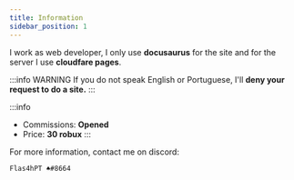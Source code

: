 ```yaml
---
title: Information
sidebar_position: 1
---
```



I work as web developer, I only use **docusaurus** for the site and for the server I use **cloudfare pages**.


:::info WARNING
If you do not speak English or Portuguese, I'll **deny your request to do a site.**
:::

:::info
- Commissions: **Opened**
- Price: **30 robux**
:::

For more information, contact me on discord:
```
Flas4hPT ♠#8664
```
